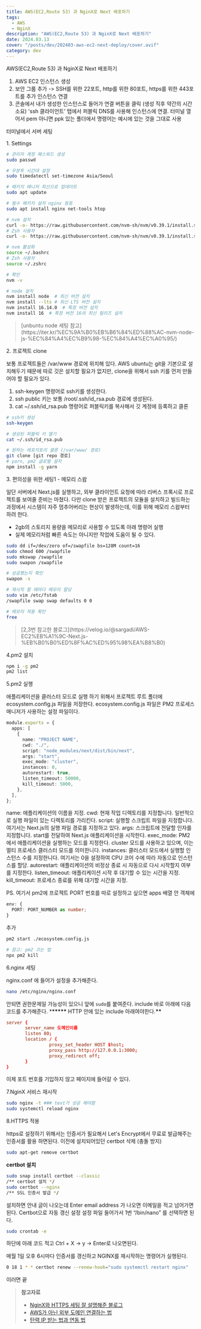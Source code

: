 ```yaml
---
title: AWS(EC2,Route 53) 과 NginX로 Next 배포하기
tags:
  - AWS
  - NginX
description: "AWS(EC2,Route 53) 과 NginX로 Next 배포하기"
date: 2024.03.13
cover: "/posts/dev/202403-aws-ec2-next-deploy/cover.avif"
category: dev
---
```


<Heading type="h2">AWS(EC2,Route 53) 과 NginX로 Next 배포하기</Heading>

1. AWS EC2 인스턴스 생성
2. 보안 그룹 추가 -> SSH를 위한 22포트, http를 위한 80포트, https를 위한 443포트를 추가
   인스턴스 연결
3. 콘솔에서 내가 생성한 인스턴스로 들어가 연결 버튼을 클릭 (생성 직후 약간의 시간 소요)
   'ssh 클라이언트' 탭에서 퍼블릭 DNS를 사용해 인스턴스에 연결. 터미널 열어서 pem 아니면 ppk 있는 폴더에서 명령어는 예시에 있는 것을 그대로 사용

<Heading type="h3">터미널에서 서버 세팅</Heading>

<Heading type="h4">1. Settings</Heading>

```bash
# 관리자 계정 패스워드 생성
sudo passwd

# 우분투 시간대 설정
sudo timedatectl set-timezone Asia/Seoul

# 패키지 매니저 최신으로 업데이트
sudo apt update

# 필수 패키지 설치 nginx 등등
sudo apt install nginx net-tools htop

# nvm 설치
curl -o- https://raw.githubusercontent.com/nvm-sh/nvm/v0.39.1/install.sh | bash
# Zsh 사용자
curl -o- https://raw.githubusercontent.com/nvm-sh/nvm/v0.39.1/install.sh | zsh

# nvm 활성화
source ~/.bashrc
# Zsh 사용자
source ~/.zshrc

# 확인
nvm -v

# node 설치
nvm install node  # 최신 버전 설치
nvm install --lts # 최신 LTS 버전 설치
nvm install 16.14.0  # 특정 버전 설치
nvm install 16  # 특정 버전 16의 최신 릴리즈 설치
```

<Blockquote type="info">
  [unbuntu node 세팅
  참고](https://iter.kr/%EC%9A%B0%EB%B6%84%ED%88%AC-nvm-node-js-%EC%84%A4%EC%B9%98-%EC%84%A4%EC%A0%95/)
</Blockquote>

<Heading type="h4">2. 프로젝트 clone</Heading>

보통 프로젝트들은 /var/www 경로에 위치해 있다. AWS ubuntu는 git을 기본으로 설치해두기 때문에 따로 깃은 설치할 필요가 없지만, clone을 위해서 ssh 키를 먼저 만들어야 할 필요가 있다.

1. ssh-keygen 명령어로 ssh키를 생성한다.
2. ssh public 키는 보통 /root/.ssh/id_rsa.pub 경로에 생성된다.
3. cat ~/.ssh/id_rsa.pub 명령어로 퍼블릭키를 복사해서 깃 계정에 등록하고 클론

```bash
# ssh키 생성
ssh-keygen

# 생성된 퍼블릭 키 열기
cat ~/.ssh/id_rsa.pub

# 원하는 레포지토리 클론 (/var/www/ 경로)
git clone [git repo 경로]
# yarn, pm2 글로벌 설치
npm install -g yarn
```

<Heading type="h4">3. 편의성을 위한 세팅1 - 메모리 스왑</Heading>

일단 서버에서 Next.js를 실행하고, 외부 클라이언트 요청에 따라 리버스 프록시로 프로젝트를 보여줄 준비는 마쳤다.
다만 clone 받은 프로젝트의 모듈을 설치하고 빌드하는 과정에서 시스템이 자주 멈추어버리는 현상이 발생하는데, 이를 위해 메모리 스왑부터 하려 한다.

- 2gb의 스토리지 용량을 메모리로 사용할 수 있도록 아래 명령어 실행
- 실제 메모리처럼 빠른 속도는 아니지만 작업에 도움이 될 수 있다.

```bash
sudo dd if=/dev/zero of=/swapfile bs=128M count=16
sudo chmod 600 /swapfile
sudo mkswap /swapfile
sudo swapon /swapfile

# 성공했는지 확인
swapon -s

# 재시작 할 때마다 메모리 할당
sudo vim /etc/fstab
/swapfile swap swap defaults 0 0

# 메모리 적용 확인
free
```

<Blockquote type="info">
  [2,3번 참고한
  블로그](https://velog.io/@sargadi/AWS-EC2%EB%A1%9C-Next.js-%EB%B0%B0%ED%8F%AC%ED%95%98%EA%B8%B0)
</Blockquote>

<Heading type="h4">4.pm2 설치</Heading>

```bash
npm i -g pm2
pm2 list
```

<Heading type="h4">5.pm2 실행</Heading>

애플리케이션을 클러스터 모드로 실행 하기 위해서 프로젝트 루트 폴더에 ecosystem.config.js 파일을 저장한다. ecosystem.config.js 파일은 PM2 프로세스 매니저가 사용하는 설정 파일이다.

```ts
module.exports = {
  apps: [
    {
      name: "PROJECT NAME",
      cwd: "./",
      script: "node_modules/next/dist/bin/next",
      args: "start",
      exec_mode: "cluster",
      instances: 0,
      autorestart: true,
      listen_timeout: 50000,
      kill_timeout: 5000,
    },
  ],
};
```

name: 애플리케이션의 이름을 지정.
cwd: 현재 작업 디렉토리를 지정합니다. 일반적으로 실행 파일이 있는 디렉토리를 가리킨다.
script: 실행할 스크립트 파일을 지정합니다. 여기서는 Next.js의 실행 파일 경로를 지정하고 있다.
args: 스크립트에 전달할 인자를 지정합니다. start를 전달하여 Next.js 애플리케이션을 시작한다.
exec_mode: PM2에서 애플리케이션을 실행하는 모드를 지정한다. cluster 모드를 사용하고 있으며, 이는 멀티 프로세스 클러스터 모드를 의미한니다.
instances: 클러스터 모드에서 실행할 인스턴스 수를 지정한니다. 여기서는 0을 설정하여 CPU 코어 수에 따라 자동으로 인스턴스를 할당.
autorestart: 애플리케이션의 비정상 종료 시 자동으로 다시 시작할지 여부를 지정한다.
listen_timeout: 애플리케이션 시작 후 대기할 수 있는 시간을 지정.
kill_timeout: 프로세스 종료를 위해 대기할 시간을 지정.

PS. 여기서 pm2에 프로젝트 PORT 번호를 따로 설정하고 싶으면 apps 배열 안 객체에

```ts
env: {
  PORT: PORT_NUMBER as number;
}
```

추가

```bash
pm2 start ./ecosystem.config.js

# 참고: pm2 끄는 법
npx pm2 kill
```

<Heading type="h4">6.nginx 세팅</Heading>

nginx.conf 에 들어가 설정을 추가해준다.

```bash
nano /etc/nginx/nginx.conf
```

안되면 권한문제일 가능성이 있으니 앞에 `sudo`를 붙여준다.
include 바로 아래에 다음 코드를 추가해준다. \***\*\*\*\*\*** HTTP 안에 있는 include 아래여야한다.**\*\***

```conf
server {
       server_name 도메인이름
       listen 80;
       location / {
                proxy_set_header HOST $host;
                proxy_pass http://127.0.0.1:3000;
                proxy_redirect off;
       }
}
```

이제 포트 번호를 기입하지 않고 페이지에 들어갈 수 있다.

<Heading type="h4">7.NginX 서비스 재시작</Heading>

```bash
sudo nginx -t ### text가 성공 해야함
sudo systemctl reload nginx
```

<Heading type="h4">8.HTTPS 적용</Heading>

https로 설정하기 위해서는 인증서가 필요해서 Let's Encrypt에서 무료로 발급해주는 인증서를 활용 하면된다.
이전에 설치되어있던 certbot 삭제 (충돌 방지)

```bash
sudo apt-get remove certbot
```

**certbot 설치**

```bash
sudo snap install certbot --classic
/** certbot 설치 */
sudo certbot --nginx
/** SSL 인증서 발급 */
```

설치하면 안내 글이 나오는데
Enter email address 가 나오면 이메일을 적고 넘어가면 된다.
Certbot으로 자동 갱신 설정
설정 파일 들어가서 1번 “/bin/nano” 를 선택하면 된다.

```bash
sudo crontab -e
```

하단에 아래 코드 적고 Ctrl + X -> y -> Enter로 나오면된다.

매월 1일 오후 6시마다 인증서를 갱신하고 NGINX를 재시작하는 명령어가 실행된다.

```bash
0 18 1 * * certbot renew --renew-hook="sudo systemctl restart nginx"
```

<Heading type="h3">이러면 끝</Heading>

<Blockquote type="info">
  <strong>참고자료</strong>
  <ul>
    <li>
      <a
        target="_blank"
        href="https://minsunblog.com/blog/feb5216bbc6642659a61a78a8af07db7"
      >
        NginX와 HTTPS 세팅 잘 설명해준 블로그
      </a>
    </li>
    <li>
      <a
        target="_blank"
        href="https://rustywhite404.github.io/aws/2022/02/23/Aws-route53/"
      >
        AWS가 아닌 외부 도메인 연결하는 법
      </a>
    </li>
    <li>
      <a
        target="_blank"
        href="https://velog.io/@m1njae/AWS-%ED%83%84%EB%A0%A5%EC%A0%81-IP-%EC%A3%BC%EC%86%8C-%EC%84%A4%EC%A0%95"
      >
        탄력 IP 받는 법과 연동 법
      </a>
    </li>
  </ul>
</Blockquote>
